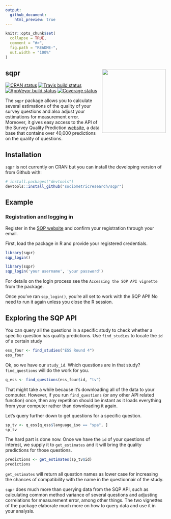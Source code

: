 ```yaml
---
output:
  github_document:
    html_preview: true
---
```


```r
knitr::opts_chunk$set(
  collapse = TRUE,
  comment = "#>",
  fig.path = "README-",
  out.width = "100%"
)
```
 
## sqpr <img src="man/figures/sqpr_logo.png" align="right" width="200" height="200" />

[![CRAN status](https://www.r-pkg.org/badges/version/sqpr)](https://cran.r-project.org/package=sqpr)
[![Travis build status](https://travis-ci.org/sociometricresearch/sqpr.svg?branch=master)](https://travis-ci.org/sociometricresearch/sqpr)
[![AppVeyor build status](https://ci.appveyor.com/api/projects/status/github/sociometricresearch/sqpr?branch=master&svg=true)](https://ci.appveyor.com/project/sociometricresearch/sqpr)
[![Coverage status](https://codecov.io/gh/sociometricresearch/sqpr/branch/master/graph/badge.svg)](https://codecov.io/github/sociometricresearch/sqpr?branch=master)

The `sqpr` package allows you to calculate several estimations of the quality of your survey questions and also adjust your estimations for measurement error. Moreover, it gives easy access to the API of the Survey Quality Prediction [website](http://sqp.upf.edu/), a data base that contains over 40,000 predictions on the quality of questions.

## Installation

`sqpr` is not currently on CRAN but you can install the developing version of from Github with:

```r
# install.packages("devtools")
devtools::install_github("sociometricresearch/sqpr")
```

## Example


### Registration and logging in

Register in the [SQP website](http://sqp.upf.edu/accounts/register/) and confirm your registration through your email.

First, load the package in R and provide your registered credentials.

```r
library(sqpr)
sqp_login()
```

```r
library(sqpr)
sqp_login('your username', 'your password')
```

For details on the login process see the `Accessing the SQP API vignette` from the package.

Once you've ran `sqp_login()`, you're all set to work with the SQP API! No need to run it again unless you close the R session.

## Exploring the SQP API

You can query all the questions in a specific study to check whether a specific question has quality predictions. Use `find_studies` to locate the `id` of a certain study

```r
ess_four <- find_studies("ESS Round 4")
ess_four
```


Ok, so we have our `study_id`. Which questions are in that study? `find_questions` will do the work for you.

```r
q_ess <- find_questions(ess_four$id, "tv")
```

That might take a while because it's downloading all of the data to your computer. However, if you run `find_questions` (or any other API related function) once, then any repetition should be instant as it loads everything from your computer rather than downloading it again.

Let's query further down to get questions for a specific question.
```r
sp_tv <- q_ess[q_ess$language_iso == "spa", ]
sp_tv
```

The hard part is done now. Once we have the `id` of your questions of interest, we supply it to `get_estimates` and it will bring the quality predictions for those questions.

```r
predictions <- get_estimates(sp_tv$id)
predictions
```

`get_estimates` will return all question names as lower case for increasing the chances of compatibility with the name in the questionnair of the study.

`sqpr` does much more than querying data from the SQP API, such as calculating common method variance of several questions and adjusting correlations for measurement error, among other things. The two vignettes of the package elaborate much more on how to query data and use it in your analysis.
